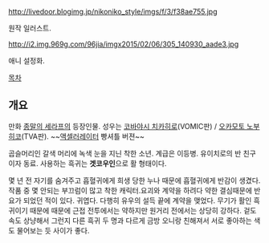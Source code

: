 http://livedoor.blogimg.jp/nikoniko_style/imgs/f/3/f38ae755.jpg

원작 일러스트.

http://i2.img.969g.com/96jia/imgx2015/02/06/305_140930_aade3.jpg

애니 설정화.

[[목차]]

== 개요 ==

만화 [[종말의 세라프]]의 등장인물. 성우는 [[코바야시 치카히로]](VOMIC판) / [[오카모토 노부히코]](TVA판). ~~[[액셀러레이터]] 빵셔틀 버젼~~

곱슬머리인 갈색 머리에 녹색 눈을 지닌 착한 소년. 계급은 이등병. 유이치로의 반 친구이자 동료. 
사용하는 흑귀는 '''겟코우인'''으로 활 형태이다.

몇 년 전 자기를 숨겨주고 흡혈귀에게 희생 당한 누나 때문에 흡혈귀에게 반감이 생겼다. 작품 중 몇 안되는 부끄럼이 많고 착한 캐릭터.요괴와 계약을 하려다 약한 결심때문에 반요가 되었던 적이 있다.   귀엽다.  다행히 유우의 설득 끝에 계약을 맺었다.  무기가 활인 흑귀이기 때문에 때문에 근접 전투에서는 약하지만 원거리 전에서는 상당히 강하다. 겉도 속도 상냥해서 그런지 다른 흑귀 두 명과 다르게 금방 오니랑 친해져서 서로 좋아하는 색도 물어보는 듯 사이가 좋다. 
